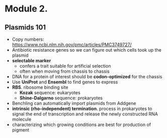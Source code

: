 # Module 2. 

## Plasmids 101
- Copy numbers: https://www.ncbi.nlm.nih.gov/pmc/articles/PMC3749727/
- Antibiotic resistance genes so we can figure out which cells took up the plasmid
- **selectable marker**
  - confers a trait suitable for artificial selection
  - often when moving from chassis to chassis
- DNA for a protein of interest should be **codon-optimized** for the chassis
- Use **UniProt** and **Ensembl** to find genes to express
- **RBS**. ribosome binding site
  - **Kozak** sequence: eukaryotes
  - **Shine-Dalgarno** sequence: prokaryotes
- Benchling can automatically import plasmids from Addgene
- **intrinsic (rho-independent) termination**. process in prokaryotes to signal the end of transcription and release the newly constructed RNA molecule
- characterizing which growing conditions are best for production of pigment
